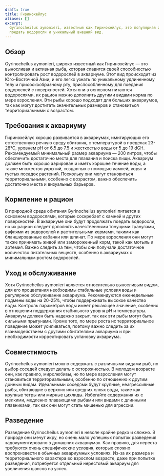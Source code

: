 ```yaml
---
draft: true
title: Гиринохейлус
aliases: []
excerpt:
  Gyrinocheilus aymonieri, известный как Гиринохейлус, это популярная аквариумная рыба, ценимая за свои способности
  поедать водоросли и уникальный внешний вид.
---
```


## Обзор

Gyrinocheilus aymonieri, широко известный как Гиринохейлус — это выносливая и активная рыба, которая славится своей
способностью контролировать рост водорослей в аквариуме. Этот вид происходит из Юго-Восточной Азии, и его легко узнать
по уникальному удлиненному телу и присоскообразному рту, приспособленному для поедания водорослей с поверхностей. Хотя
они в основном питаются водорослями, их рацион можно дополнить другими видами корма по мере взросления. Эти рыбы хорошо
подходят для больших аквариумов, так как могут достигать значительных размеров и становиться территориальными с
возрастом.

## Требования к аквариуму

Гиринохейлус хорошо развивается в аквариумах, имитирующих его естественную речную среду обитания, с температурой в
пределах 23-28°C, уровнем pH от 6.5 до 7.5 и жесткостью воды от 5 до 19 dGH. Рекомендуемый минимальный размер аквариума
— 200 литров, чтобы обеспечить достаточно места для плавания и поиска пищи. Аквариум должен быть хорошо аэрирован и
иметь хорошее течение воды, а также множество укрытий, созданных с помощью камней, коряг и густых посадок растений.
Поскольку они могут становиться территориальными, особенно с возрастом, важно обеспечить достаточно места и визуальных
барьеров.

## Кормление и рацион

В природной среде обитания Gyrinocheilus aymonieri питается в основном водорослями, которые соскребает с камней и других
поверхностей. В аквариуме они будут продолжать поедать водоросли, но их рацион следует дополнять качественными тонущими
гранулами, вафлями из водорослей и растительными кормами, такими как бланшированные кабачки или шпинат. По мере
взросления они могут также принимать живой или замороженный корм, такой как мотыль и артемия. Важно следить за тем,
чтобы они получали достаточное количество питательных веществ, особенно в аквариумах с минимальным ростом водорослей.

## Уход и обслуживание

Хотя Gyrinocheilus aymonieri является относительно выносливым видом, для его процветания необходимы стабильные условия
воды и регулярное обслуживание аквариума. Рекомендуются еженедельные подмены воды на 20-25%, чтобы поддерживать высокое
качество воды. Контроль параметров воды имеет решающее значение, особенно в отношении поддержания стабильного уровня pH
и температуры. Аквариум должен быть надежно закрыт, так как эти рыбы могут быть сильными прыгунами. Кроме того, по мере
роста их территориальное поведение может усиливаться, поэтому важно следить за их взаимодействием с другими обитателями
аквариума и при необходимости корректировать установку аквариума.

## Совместимость

Gyrinocheilus aymonieri можно содержать с различными видами рыб, но выбор соседей следует делать с осторожностью. В
молодом возрасте они, как правило, миролюбивы, но по мере взросления могут становиться территориальными, особенно по
отношению к другим донным видам. Идеальными соседями будут крупные, неагрессивные рыбы, обитающие в верхних или средних
слоях воды, такие как крупные тетры или мирные цихлиды. Избегайте содержания их с мелкими, медленно плавающими рыбами
или видами с длинными плавниками, так как они могут стать мишенью для агрессии.

## Разведение

Разведение Gyrinocheilus aymonieri в неволе крайне редко и сложно. В природе они мечут икру, но очень мало успешных
попыток разведения задокументировано в домашних аквариумах. Как правило, для нереста требуются очень специфические
условия, которые сложно воспроизвести в обычных аквариумных условиях. Из-за их размера и территориального характера во
взрослом возрасте, даже при попытке разведения, потребуется отдельный нерестовый аквариум для увеличения шансов на
успех.
